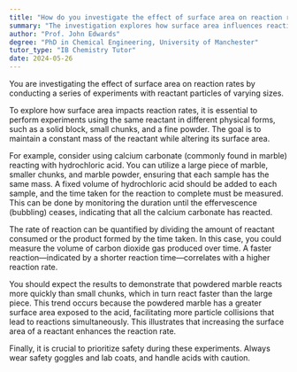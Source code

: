 ```yaml
---
title: "How do you investigate the effect of surface area on reaction rates?"
summary: "The investigation explores how surface area influences reaction rates through experiments using reactant particles of different sizes."
author: "Prof. John Edwards"
degree: "PhD in Chemical Engineering, University of Manchester"
tutor_type: "IB Chemistry Tutor"
date: 2024-05-26
---
```


You are investigating the effect of surface area on reaction rates by conducting a series of experiments with reactant particles of varying sizes.

To explore how surface area impacts reaction rates, it is essential to perform experiments using the same reactant in different physical forms, such as a solid block, small chunks, and a fine powder. The goal is to maintain a constant mass of the reactant while altering its surface area.

For example, consider using calcium carbonate (commonly found in marble) reacting with hydrochloric acid. You can utilize a large piece of marble, smaller chunks, and marble powder, ensuring that each sample has the same mass. A fixed volume of hydrochloric acid should be added to each sample, and the time taken for the reaction to complete must be measured. This can be done by monitoring the duration until the effervescence (bubbling) ceases, indicating that all the calcium carbonate has reacted.

The rate of reaction can be quantified by dividing the amount of reactant consumed or the product formed by the time taken. In this case, you could measure the volume of carbon dioxide gas produced over time. A faster reaction—indicated by a shorter reaction time—correlates with a higher reaction rate.

You should expect the results to demonstrate that powdered marble reacts more quickly than small chunks, which in turn react faster than the large piece. This trend occurs because the powdered marble has a greater surface area exposed to the acid, facilitating more particle collisions that lead to reactions simultaneously. This illustrates that increasing the surface area of a reactant enhances the reaction rate.

Finally, it is crucial to prioritize safety during these experiments. Always wear safety goggles and lab coats, and handle acids with caution.
    